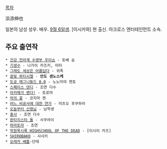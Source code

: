 [[목차]]

浜添伸也

일본의 남성 성우. 배우. [[9월 6일]]생. [이시카와] 현 출신. 아크로스 엔터테인먼트 소속.

== 주요 출연작 ==
 * [[건강 전라계 수영부 우미쇼]] - 토베 슌
 * [[기생수]] - 나가이 카즈키, 미타
 * [[그래도 세상은 아름답다]] - 귀족
 * [[꿈빛 파티시엘]] - '''안도 센노스케'''
 * [[도쿄 매그니튜드 8.0]] - 노노미야 켄토
 * [[스페이스 댄디]] - 조연 다수
 * [[아카메가 벤다!]] - 토로마
 * [[악의 꽃]] - 코지마 켄
 * [[어느 비공사에 대한 연가]] - 미츠오 후쿠하라
 * [[오늘부터 신령님]] - 남학생
 * [[충사]] - 조연 다수
 * [[판타지스타 돌]] - 사쿠라이
 * [[하마토라]] - 조연
 * [[학원묵시록 HIGHSCHOOL OF THE DEAD]] - [이시이 카즈]
 * [[SHIROBAKO]] - 사사키
 * [[오레카 배틀]]-단테
